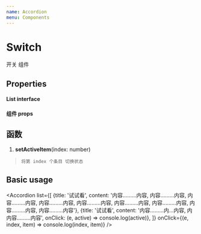 ```yaml
---
name: Accordion
menu: Components
---
```



# Switch

开关  组件

## Properties
#### List interface
<PropsTable of={List} />

#### 组件 props
<PropsTable of={Accordion} />
 
## 函数

  1.  **setActiveItem**(index: number)
  >     将第 index 个条目 切换状态

## Basic usage

<Playground>
 <div>
 
  <Accordion 
    list={[
      {title: '试试看', content: '内容.........内容, 内容.........内容, 内容.........内容, 内容.........内容, 内容.........内容, 内容.........内容, 内容.........内容, 内容.........内容, 内容.........内容'},
      {title: '试试看', content: '内容.........内...内容, 内 内容.........内容', onClick: (e, active) => console.log(active)},
    ]}
    onClick={(e, index, item) => console.log(index, item)}
  />
 </div>
</Playground>
